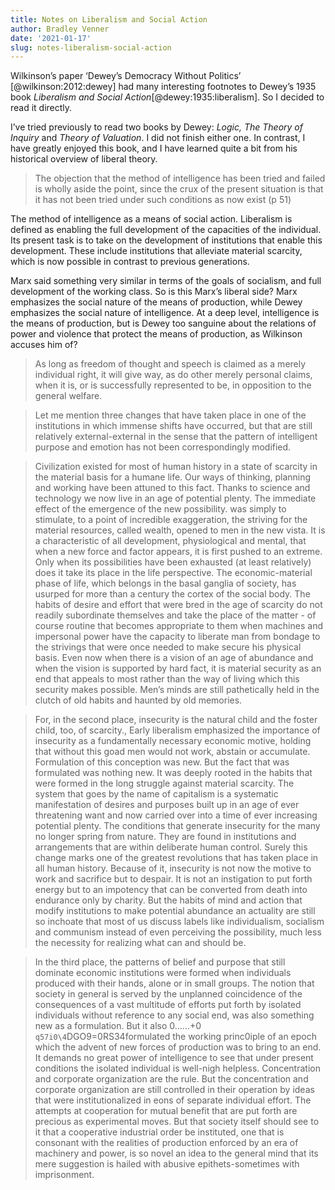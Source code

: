 ```yaml
---
title: Notes on Liberalism and Social Action
author: Bradley Venner
date: '2021-01-17'
slug: notes-liberalism-social-action
---
```

Wilkinson's paper 'Dewey's Democracy Without Politics' [@wilkinson:2012:dewey] had many interesting footnotes to Dewey's 1935 book *Liberalism and Social Action*[@dewey:1935:liberalism].  So I decided to read it directly.

I've tried previously to read two books by Dewey:  *Logic, The Theory of Inquiry* and *Theory of Valuation*.  I did not finish either one.  In contrast, I have greatly enjoyed this book, and I have learned quite a bit from his historical overview of liberal theory.

> The objection that the method of intelligence has been tried and failed is wholly aside the point, since the crux of the present situation is that it has not been tried under such conditions as now exist (p 51)

The method of intelligence as a means of social action.  Liberalism is defined as enabling the full development of the capacities of the individual.  Its present task is to take on the development of institutions that enable this development.  These include institutions that alleviate material scarcity, which is now possible in contrast to previous generations.  

Marx said something very similar in terms of the goals of socialism, and full development of the working class.  So is this Marx's liberal side?  Marx emphasizes the social nature of the means of production, while Dewey emphasizes the social nature of intelligence.  At a deep level, intelligence is the means of production, but is Dewey too sanguine about the relations of power and violence that protect the means of production, as Wilkinson accuses him of?

> As long as freedom of thought and speech is claimed as a merely individual right, it will give way, as do other merely personal claims, when it is, or is successfully represented to be, in opposition to the general welfare.

>Let me mention three changes that have taken place in one of the institutions in which immense shifts have occurred, but that are still relatively external-external in the sense that the pattern of intelligent purpose and emotion has not been correspondingly modified.

> Civilization existed for most of human history in a state of scarcity in the material basis for a humane life. Our ways of thinking, planning and working have been attuned to this fact. Thanks to science and technology we now live in an age of potential plenty. The immediate effect of the emergence of the new possibility. was simply to stimulate, to a point of incredible exaggeration, the striving for the material resources, called wealth, opened to men in the new vista. It is a characteristic of all development, physiological and mental, that when a new force and factor appears, it is first pushed to an extreme. Only when its possibilities have been exhausted (at least relatively) does it take its place in the life perspective. The economic-material phase of life, which belongs in the basal ganglia of society, has usurped for more than a century the cortex of the social body. The habits of desire and effort that were bred in the age of scarcity do not readily subordinate themselves and take the place of the matter - of course routine that becomes appropriate to them when machines and impersonal power have the capacity to liberate man from bondage to the strivings that were once needed to make secure his physical basis. Even now when there is a vision of an age of abundance and when the vision is supported by hard fact, it is material security as an end that appeals to most rather than the way of living which this security makes possible. Men's minds are still pathetically held in the clutch of old habits and haunted by old memories.

> For, in the second place, insecurity is the natural child and the foster child, too, of scarcity., Early liberalism emphasized the importance of insecurity as a fundamentally necessary economic motive, holding that without this goad men would not work, abstain or accumulate. Formulation of this conception was new.  But the fact that was formulated was nothing new. It was deeply rooted in the habits that were formed in the long struggle against material scarcity. The system that goes by the name of capitalism is a systematic manifestation of desires and purposes built up in an age of ever threatening want and now carried over into a time of ever increasing potential plenty. The conditions that generate insecurity for the many no longer spring from nature. They are found in institutions and arrangements that are within deliberate human control. Surely this change marks one of the greatest revolutions that has taken place in all human history. Because of it, insecurity is not now the motive to work and sacrifice but to despair. It is not an instigation to put forth energy but to an impotency that can be converted from death into endurance only by charity. But the habits of mind and action that modify institutions to make potential abundance an actuality are still so inchoate that most of us discuss labels like individualism, socialism and communism instead of even perceiving the possibility, much less the necessity for realizing what can and should be.

> In the third place, the patterns of belief and purpose that still dominate economic institutions were formed when individuals produced with their hands, alone or in small groups. The notion that society in general is served by the unplanned coincidence of the consequences of a vast multitude of efforts put forth by isolated individuals without reference to any social end, was also something new as a formulation. But it also 0......+0 `q57i0\4`DGO9=0RS34formulated the working princ0iple of an epoch which the advent of new forces of production was to bring to an end. It demands no great power of intelligence to see that under present conditions the isolated individual is well-nigh helpless. Concentration and corporate organization are the rule. But the concentration and corporate organization are still controlled in their operation by ideas that were institutionalized in eons of separate individual effort. The attempts at cooperation for mutual benefit that are put forth are precious as experimental moves. But that society itself should see to it that a cooperative industrial order be instituted, one that is consonant with the realities of production enforced by an era of machinery and power, is so novel an idea to the general mind that its mere suggestion is hailed with abusive epithets-sometimes with imprisonment.
